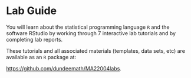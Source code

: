 # Lab Guide {-#labs}

You will learn about the statistical programming language `R` and the software RStudio by working through 7 interactive lab tutorials and by completing lab reports. 

These tutorials and all associated materials (templates, data sets, etc) are available as an `R` package at:

[https://github.com/dundeemath/MA22004labs](https://github.com/dundeemath/MA22004labs).